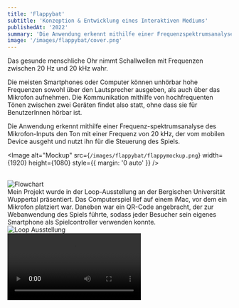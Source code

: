 ```yaml
---
title: 'Flappybat'
subtitle: 'Konzeption & Entwicklung eines Interaktiven Mediums'
publishedAt: '2022'
summary: 'Die Anwendung erkennt mithilfe einer Frequenzspektrumsanalyse des Mikrofon-Inputs den Ton mit einer Frequenz von 20kHz, der vom mobilen Device ausgeht und nutzt ihn für die Steuerung des Spiels.'
image: '/images/flappybat/cover.png'
---
```

Das gesunde menschliche Ohr nimmt Schallwellen mit Frequenzen
 zwischen 20 Hz und 20 kHz wahr.

Die meisten Smartphones oder Computer können unhörbar hohe 
Frequenzen sowohl über den Lautsprecher ausgeben, als auch 
über das Mikrofon aufnehmen. Die Kommunikation mithilfe von 
hochfrequenten Tönen zwischen zwei Geräten findet also statt, 
ohne dass sie für BenutzerInnen hörbar ist.

Die Anwendung erkennt mithilfe einer Frequenz-spektrumsanalyse 
des Mikrofon-Inputs den Ton mit einer Frequenz von 20 kHz, 
der vom mobilen Device ausgeht und nutzt ihn für die Steuerung 
des Spiels.


<Image
  alt="Mockup"
  src={`/images/flappybat/flappymockup.png`}
  width={1920}
  height={1080}
  style={{ margin: '0 auto' }}
/>

<br/>
<Image
  alt="Flowchart"
  src={`/images/flappybat/flowchart2.png`}
  width={1920}
  height={1080}
  style={{ margin: '0 auto' }}
/>
<br />
Mein Projekt wurde in der Loop-Ausstellung an der Bergischen Universität 
Wuppertal präsentiert. Das Computerspiel lief auf einem iMac, vor 
dem ein Mikrofon platziert war. Daneben war ein QR-Code angebracht, 
der zur Webanwendung des Spiels führte, sodass jeder Besucher sein eigenes 
Smartphone als Spielcontroller verwenden konnte.
<br />
<Image
  alt="Loop Ausstellung"
  src={`/images/flappybat/flappyloop.png`}
  width={1920}
  height={1080}
  style={{ margin: '0 auto' }}
/>
<br />
<video className="h-full w-full" controls>
      <source src="/videos/flappyvideo.mp4" type="video/mp4" />
      Your browser does not support the video tag.
    </video>
